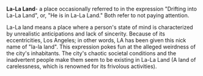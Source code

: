 '''La-La Land'''-  a place occasionally referred to in the expression "Drifting into La-La Land", or, "He is in La-La Land."  Both refer to not paying attention.

La-La land means a place where a person's state of mind is characterized by unrealistic anticipations and lack of sincerity. Because of its eccentricities, Los Angeles; in other words, LA has been given this nick name of "la-la land". This expression pokes fun at the alleged weirdness of the city's inhabitants. The city's chaotic societal conditions and the inadvertent people make them seem to be existing in La-La Land (A land of carelessness, which is renowned for its frivolous activities).
